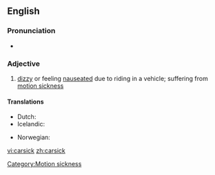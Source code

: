 ==English==

===Pronunciation===
* {{rhymes|ɑː(r)sɪk}}

===Adjective===
{{en-adj}}

# [[dizzy]] or feeling [[nauseated]] due to riding in a vehicle; suffering from [[motion sickness]]

====Translations====
{{trans-top|feeling nauseated due to riding in a vehicle}}
* Dutch: {{t-|nl|wagenziek}}
* Icelandic: {{t|is|bílveikur}}
{{trans-mid}}
* Norwegian: {{t|no|bilsyk}}
{{trans-bottom}}

[[Category:Motion sickness]]

[[vi:carsick]]
[[zh:carsick]]